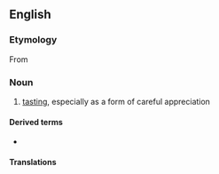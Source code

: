 {{also|dégustation}}
==English==
{{wikipedia}}

===Etymology===
From {{etyl|fr|en}} {{m|fr|dégustation}}

===Noun===
{{en-noun}}

# [[tasting]], especially as a form of careful appreciation

====Derived terms====
* {{l|en|degustation menu}}

====Translations====
{{trans-see|tasting}}